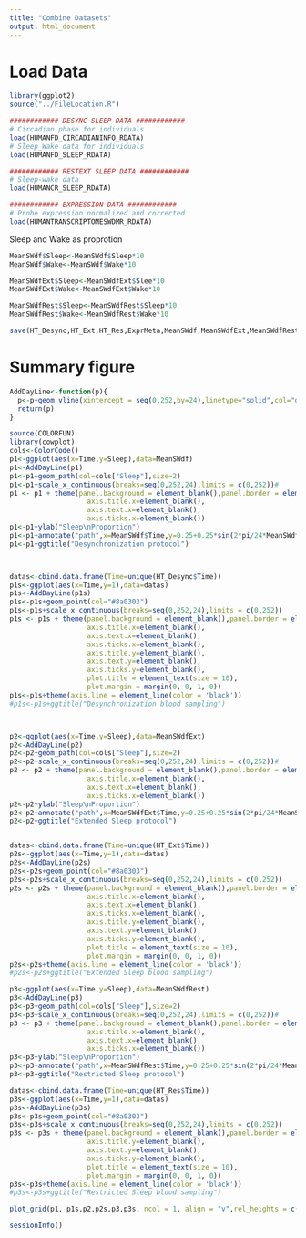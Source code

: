---
title: "Combine Datasets"
output: html_document
---

# Load Data


```{r}
library(ggplot2)
source("../FileLocation.R")
```


```{r}
############ DESYNC SLEEP DATA ############
# Circadian phase for individuals
load(HUMANFD_CIRCADIANINFO_RDATA)
# Sleep_Wake data for individuals
load(HUMANFD_SLEEP_RDATA)

############ RESTEXT SLEEP DATA ############
# Sleep-wake data
load(HUMANCR_SLEEP_RDATA)

############ EXPRESSION DATA ############ 
# Probe expression normalized and corrected
load(HUMANTRANSCRIPTOMESWDMR_RDATA)
```

Sleep and Wake as proprotion

```{r}
MeanSWdf$Sleep<-MeanSWdf$Sleep*10
MeanSWdf$Wake<-MeanSWdf$Wake*10

MeanSWdfExt$Sleep<-MeanSWdfExt$Slee*10
MeanSWdfExt$Wake<-MeanSWdfExt$Wake*10

MeanSWdfRest$Sleep<-MeanSWdfRest$Sleep*10
MeanSWdfRest$Wake<-MeanSWdfRest$Wake*10
```


```{r}
save(HT_Desync,HT_Ext,HT_Res,ExprMeta,MeanSWdf,MeanSWdfExt,MeanSWdfRest,GSE39445_metaD,GSE48113_metaD,file=HUMANDATASET_RDATA)
```

# Summary figure

```{r,fig.width=6,fig.height=2}
AddDayLine<-function(p){
  p<-p+geom_vline(xintercept = seq(0,252,by=24),linetype="solid",col="grey50",size=.5)
  return(p)
}

source(COLORFUN)
library(cowplot)
cols<-ColorCode()
p1<-ggplot(aes(x=Time,y=Sleep),data=MeanSWdf)
p1<-AddDayLine(p1)
p1<-p1+geom_path(col=cols["Sleep"],size=2)
p1<-p1+scale_x_continuous(breaks=seq(0,252,24),limits = c(0,252))#
p1 <- p1 + theme(panel.background = element_blank(),panel.border = element_rect(fill=NA),
                   axis.title.x=element_blank(),
                   axis.text.x=element_blank(),
                   axis.ticks.x=element_blank())
p1<-p1+ylab("Sleep\nProportion")
p1<-p1+annotate("path",x=MeanSWdf$Time,y=0.25+0.25*sin(2*pi/24*MeanSWdf$Time+0.589),col=cols["SCNforce"],size=2)
p1<-p1+ggtitle("Desynchronization protocol")



datas<-cbind.data.frame(Time=unique(HT_Desync$Time))
p1s<-ggplot(aes(x=Time,y=1),data=datas)
p1s<-AddDayLine(p1s)
p1s<-p1s+geom_point(col="#8a0303")
p1s<-p1s+scale_x_continuous(breaks=seq(0,252,24),limits = c(0,252))
p1s <- p1s + theme(panel.background = element_blank(),panel.border = element_blank(),#element_rect(fill=NA),
                   axis.title.x=element_blank(),
                   axis.text.x=element_blank(),
                   axis.ticks.x=element_blank(),
                   axis.title.y=element_blank(),
                   axis.text.y=element_blank(),
                   axis.ticks.y=element_blank(),
                   plot.title = element_text(size = 10),
                   plot.margin = margin(0, 0, 1, 0))
p1s<-p1s+theme(axis.line = element_line(color = 'black'))
#p1s<-p1s+ggtitle("Desynchronization blood sampling")



p2<-ggplot(aes(x=Time,y=Sleep),data=MeanSWdfExt)
p2<-AddDayLine(p2)
p2<-p2+geom_path(col=cols["Sleep"],size=2)
p2<-p2+scale_x_continuous(breaks=seq(0,252,24),limits = c(0,252))#
p2 <- p2 + theme(panel.background = element_blank(),panel.border = element_rect(fill=NA),
                   axis.title.x=element_blank(),
                   axis.text.x=element_blank(),
                   axis.ticks.x=element_blank())
p2<-p2+ylab("Sleep\nProportion")
p2<-p2+annotate("path",x=MeanSWdfExt$Time,y=0.25+0.25*sin(2*pi/24*MeanSWdfExt$Time+0.589),col=cols["SCNforce"],size=2)
p2<-p2+ggtitle("Extended Sleep protocol")


datas<-cbind.data.frame(Time=unique(HT_Ext$Time))
p2s<-ggplot(aes(x=Time,y=1),data=datas)
p2s<-AddDayLine(p2s)
p2s<-p2s+geom_point(col="#8a0303")
p2s<-p2s+scale_x_continuous(breaks=seq(0,252,24),limits = c(0,252))
p2s <- p2s + theme(panel.background = element_blank(),panel.border = element_blank(),
                   axis.title.x=element_blank(),
                   axis.text.x=element_blank(),
                   axis.ticks.x=element_blank(),
                   axis.title.y=element_blank(),
                   axis.text.y=element_blank(),
                   axis.ticks.y=element_blank(),
                   plot.title = element_text(size = 10),
                   plot.margin = margin(0, 0, 1, 0))
p2s<-p2s+theme(axis.line = element_line(color = 'black'))
#p2s<-p2s+ggtitle("Extended Sleep blood sampling")

p3<-ggplot(aes(x=Time,y=Sleep),data=MeanSWdfRest)
p3<-AddDayLine(p3)
p3<-p3+geom_path(col=cols["Sleep"],size=2)
p3<-p3+scale_x_continuous(breaks=seq(0,252,24),limits = c(0,252))#
p3 <- p3 + theme(panel.background = element_blank(),panel.border = element_rect(fill=NA),
                   axis.title.x=element_blank(),
                   axis.text.x=element_blank(),
                   axis.ticks.x=element_blank())
p3<-p3+ylab("Sleep\nProportion")
p3<-p3+annotate("path",x=MeanSWdfRest$Time,y=0.25+0.25*sin(2*pi/24*MeanSWdfRest$Time+0.589),col=cols["SCNforce"],size=2)
p3<-p3+ggtitle("Restricted Sleep protocol")

datas<-cbind.data.frame(Time=unique(HT_Res$Time))
p3s<-ggplot(aes(x=Time,y=1),data=datas)
p3s<-AddDayLine(p3s)
p3s<-p3s+geom_point(col="#8a0303")
p3s<-p3s+scale_x_continuous(breaks=seq(0,252,24),limits = c(0,252))
p3s <- p3s + theme(panel.background = element_blank(),panel.border = element_blank(),
                   axis.title.y=element_blank(),
                   axis.text.y=element_blank(),
                   axis.ticks.y=element_blank(),
                   plot.title = element_text(size = 10),
                   plot.margin = margin(0, 0, 1, 0))
p3s<-p3s+theme(axis.line = element_line(color = 'black'))
#p3s<-p3s+ggtitle("Restricted Sleep blood sampling")

```

```{r,fig.width=8,fig.height=4}
plot_grid(p1, p1s,p2,p2s,p3,p3s, ncol = 1, align = "v",rel_heights = c(10, 1,10,1,10,4.5))
```

```{r}
sessionInfo()
```



